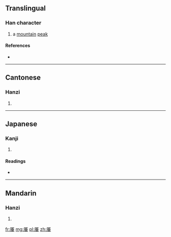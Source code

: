 ==Translingual==

===Han character===
{{Han char|rn=27|rad=厂|as=08|sn=10|four=7121<sub>4</sub>|canj=一竹十一 (MHJM)}}

# a [[mountain]] [[peak]]

====References====
* {{Han ref|kx=0161.360|dkj=02960|dj=0368.130|hdz=10074.060|uh=539C|ud=21404|bh=D470|bd=54384}}

----

==Cantonese==

===Hanzi===
{{yue-hanzi|jyut=|y=cheui1}}

# {{defn|lang=yue|sort=厂08}}

----

==Japanese==

===Kanji===
{{ja-kanji|grade=|rs=厂08}}

# {{defn|lang=ja|sort=厂08}}

====Readings====
* {{ja-readings|on=[[し]] (shi), [[すい]] (sui), [[ずい]] (zui)|kun=}}

----

==Mandarin==

===Hanzi===
{{cmn-hanzi|pin=[[zuī]] ([[zui1]])|wg=tsui<sup>1</sup>}}

# {{defn|lang=cmn|sort=厂08}}

[[fr:厜]]
[[mg:厜]]
[[pl:厜]]
[[zh:厜]]